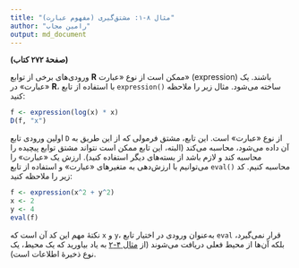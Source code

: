 ```yaml
---
title: "مثال ۸-۱: مشتق‌گیری (مفهوم عبارت)"
author: "رامین مجاب"
output: md_document
---
```


**(صفحهٔ ۲۷۲ کتاب)**

ورودی‌های برخی از توابع **R** ممکن است از نوع «عبارت» (expression) باشند. یک «عبارت» در **R**، با استفاده از تابع `expression()` ساخته می‌شود.  مثال زیر را ملاحظه کنید:
```r
f <- expression(log(x) * x)
D(f, "x")
```
اولین ورودی تابع `D` از نوع «عبارت» است. این تابع، مشتق فرمولی که از این طریق به آن داده می‌شود، محاسبه می‌کند (البته، این تابع ممکن است نتواند مشتق توابع پیچیده را محاسبه کند و لازم باشد از بسته‌های دیگر استفاده کنید). ارزش یک «عبارت» را می‌توانیم با ارزش‌دهی به متغیرهای «عبارت» و استفاده از تابع `eval()` محاسبه کنیم. کد زیر را ملاحظه کنید:
```r
f <- expression(x^2 + y^2)
x <- 2
y <- 4
eval(f)
```
نکتهٔ مهم این کد آن است که `x` و `y`، به‌عنوان ورودی در اختیار تابع `eval` قرار نمی‌گیرد، بلکه آن‌ها از محیط فعلی دریافت می‌شوند (از [مثال ۴-۲](matrix_book_fa_example4.2) به یاد  بیاورید که یک محیط، یک نوع ذخیرهٔ اطلاعات است).

